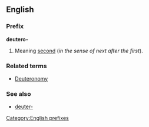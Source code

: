 ==English==
===Prefix===
'''deutero-'''

#Meaning [[second]] (''in the sense of next after the first'').

===Related terms===
*[[Deuteronomy]]

===See also===
*[[deuter-]]

[[Category:English prefixes]]